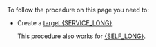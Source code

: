 To follow the procedure on this page you need to:

* Create a [target {SERVICE_LONG}][create-service].

   This procedure also works for [{SELF_LONG}][enable-timescaledb].

[create-service]: /cloud/get-started/create-services
[enable-timescaledb]: /self-hosted//install/
